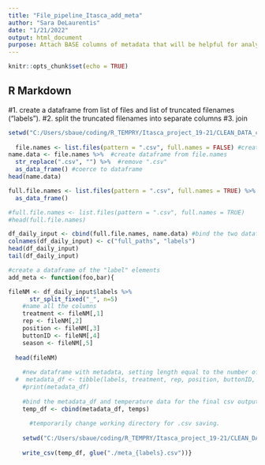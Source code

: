```yaml
---
title: "File_pipeline_Itasca_add_meta"
author: "Sara DeLaurentis"
date: "1/21/2022"
output: html_document
purpose: Attach BASE columns of metadata that will be helpful for analysis.
---
```


```r
knitr::opts_chunk$set(echo = TRUE)
```

## R Markdown

#1. create a dataframe from list of files and list of truncated filenames ("labels").
#2. split the truncated filenames into separate columns
#3. join
```r

setwd("C:/Users/sbaue/coding/R_TEMPRY/Itasca_project_19-21/CLEAN_DATA_copy")
  
  file.names <- list.files(pattern = ".csv", full.names = FALSE) #create list of .csv files
name.data <- file.names %>%  #create dataframe from file.names
  str_replace(".csv", "") %>%  #remove ".csv"
  as_data_frame() #coerce to dataframe
head(name.data)

full.file.names <- list.files(pattern = ".csv", full.names = TRUE) %>% #create dataframe out of list of full file names.
  as_data_frame()

#full.file.names <- list.files(pattern = ".csv", full.names = TRUE) 
#head(full.file.names)

df_daily_input <- cbind(full.file.names, name.data) #bind the two dataframes together
colnames(df_daily_input) <- c("full_paths", "labels")
head(df_daily_input)
tail(df_daily_input)

#create a dataframe of the "label" elements
add_meta <- function(foo,bar){

fileNM <- df_daily_input$labels %>%  
      str_split_fixed("_", n=5)
    #name all the columns
    treatment <- fileNM[,1]
    rep <- fileNM[,2]
    position <- fileNM[,3]
    buttonID <- fileNM[,4]
    season <- fileNM[,5]
    
  head(fileNM)
    
    #new dataframe with metadata, setting length equal to the number of rows in the temp_intA, longdate column:
  #  metadata_df <- tibble(labels, treatment, rep, position, buttonID, year, .rows = length(temp_intA$longdate))
    #print(metadata_df)
    
    #bind the metadata_df and temperature data for the final csv output.
    temp_df <- cbind(metadata_df, temps)
    
      #temporarily change working directory for .csv saving.
    
    setwd("C:/Users/sbaue/coding/R_TEMPRY/Itasca_project_19-21/CLEAN_DATA_with_meta")
  
    write_csv(temp_df, glue("./meta_{labels}.csv"))}


```


```r



```